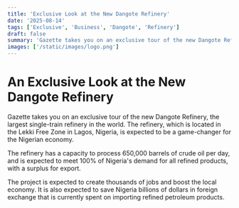 ```yaml
---
title: 'Exclusive Look at the New Dangote Refinery'
date: '2025-08-14'
tags: ['Exclusive', 'Business', 'Dangote', 'Refinery']
draft: false
summary: 'Gazette takes you on an exclusive tour of the new Dangote Refinery, the largest single-train refinery in the world.'
images: ['/static/images/logo.png']
---
```


# An Exclusive Look at the New Dangote Refinery

Gazette takes you on an exclusive tour of the new Dangote Refinery, the largest single-train refinery in the world. The refinery, which is located in the Lekki Free Zone in Lagos, Nigeria, is expected to be a game-changer for the Nigerian economy.

The refinery has a capacity to process 650,000 barrels of crude oil per day, and is expected to meet 100% of Nigeria's demand for all refined products, with a surplus for export.

The project is expected to create thousands of jobs and boost the local economy. It is also expected to save Nigeria billions of dollars in foreign exchange that is currently spent on importing refined petroleum products.
